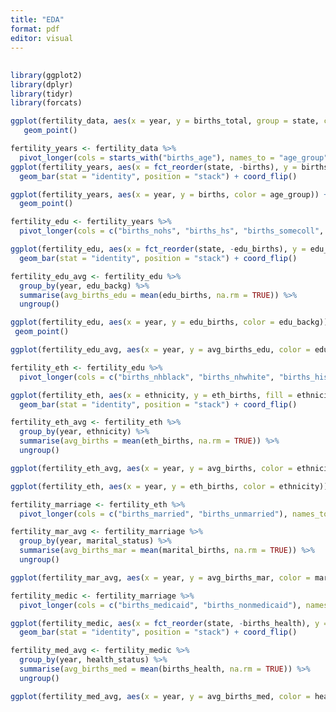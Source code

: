 ```yaml
---
title: "EDA"
format: pdf
editor: visual
---
```


## 

```r
library(ggplot2)
library(dplyr)
library(tidyr)
library(forcats)
```

```r
ggplot(fertility_data, aes(x = year, y = births_total, group = state, color = state)) +
   geom_point()
```

```r
fertility_years <- fertility_data %>% 
  pivot_longer(cols = starts_with("births_age"), names_to = "age_group", values_to = "births")
ggplot(fertility_years, aes(x = fct_reorder(state, -births), y = births, fill = age_group)) +
  geom_bar(stat = "identity", position = "stack") + coord_flip()

ggplot(fertility_years, aes(x = year, y = births, color = age_group)) +
  geom_point()
```

```r
fertility_edu <- fertility_years %>% 
  pivot_longer(cols = c("births_nohs", "births_hs", "births_somecoll", "births_coll"), names_to = "edu_backg", values_to = "edu_births")

ggplot(fertility_edu, aes(x = fct_reorder(state, -edu_births), y = edu_births, fill = edu_backg)) +
  geom_bar(stat = "identity", position = "stack") + coord_flip()

fertility_edu_avg <- fertility_edu %>% 
  group_by(year, edu_backg) %>% 
  summarise(avg_births_edu = mean(edu_births, na.rm = TRUE)) %>% 
  ungroup()

ggplot(fertility_edu, aes(x = year, y = edu_births, color = edu_backg)) +
 geom_point()

ggplot(fertility_edu_avg, aes(x = year, y = avg_births_edu, color = edu_backg, group = edu_backg)) + geom_point() + geom_line()
```

```r
fertility_eth <- fertility_edu %>% 
  pivot_longer(cols = c("births_nhblack", "births_nhwhite", "births_hisp", "births_otherraceeth"), names_to = "ethnicity", values_to = "eth_births")

ggplot(fertility_eth, aes(x = ethnicity, y = eth_births, fill = ethnicity)) +
  geom_bar(stat = "identity", position = "stack") + coord_flip()

fertility_eth_avg <- fertility_eth %>% 
  group_by(year, ethnicity) %>% 
  summarise(avg_births = mean(eth_births, na.rm = TRUE)) %>% 
  ungroup()

ggplot(fertility_eth_avg, aes(x = year, y = avg_births, color = ethnicity, group = ethnicity)) + geom_point() + geom_line()

ggplot(fertility_eth, aes(x = year, y = eth_births, color = ethnicity)) + geom_point()
```

```r
fertility_marriage <- fertility_eth %>% 
  pivot_longer(cols = c("births_married", "births_unmarried"), names_to = "marital_status", values_to = "marital_births")

fertility_mar_avg <- fertility_marriage %>% 
  group_by(year, marital_status) %>% 
  summarise(avg_births_mar = mean(marital_births, na.rm = TRUE)) %>% 
  ungroup()

ggplot(fertility_mar_avg, aes(x = year, y = avg_births_mar, color = marital_status, group = marital_status)) + geom_point() + geom_line()
```

```r
fertility_medic <- fertility_marriage %>% 
  pivot_longer(cols = c("births_medicaid", "births_nonmedicaid"), names_to = "health_status", values_to = "births_health")

ggplot(fertility_medic, aes(x = fct_reorder(state, -births_health), y = births_health, fill = health_status)) +
  geom_bar(stat = "identity", position = "stack") + coord_flip()

fertility_med_avg <- fertility_medic %>% 
  group_by(year, health_status) %>% 
  summarise(avg_births_med = mean(births_health, na.rm = TRUE)) %>% 
  ungroup()

ggplot(fertility_med_avg, aes(x = year, y = avg_births_med, color = health_status, group = health_status)) + geom_point() + geom_line()
```
